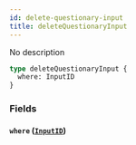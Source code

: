 ```yaml
---
id: delete-questionary-input
title: deleteQuestionaryInput
---
```


No description

```graphql
type deleteQuestionaryInput {
  where: InputID
}
```

### Fields

#### `where` ([`InputID`](/v1/inputs/input-id))
